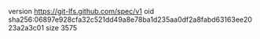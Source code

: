 version https://git-lfs.github.com/spec/v1
oid sha256:06897e928cfa32c521dd49a8e78ba1d235aa0df2a8fabd63163ee2023a2a3c01
size 3575
